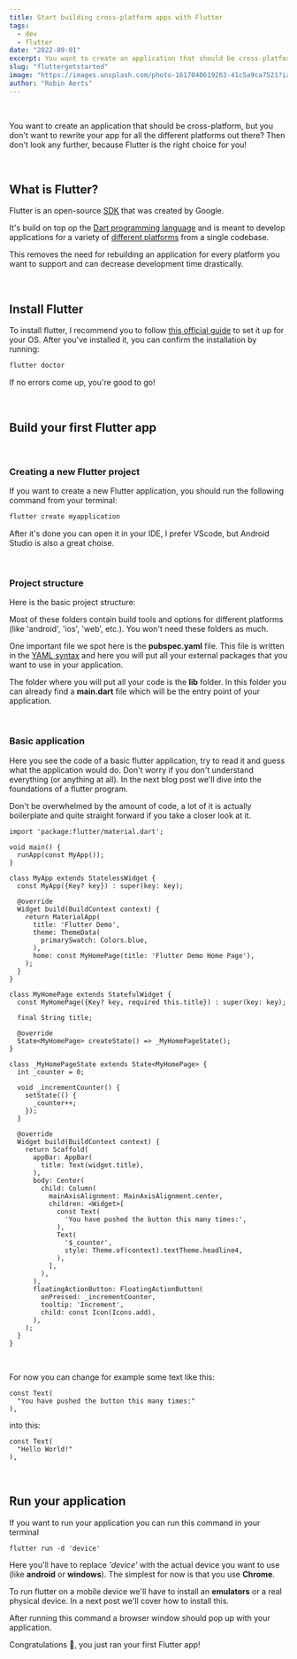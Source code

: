 ```yaml
---
title: Start building cross-platform apps with Flutter
tags:
  - dev
  - flutter
date: "2022-09-01"
excerpt: You want to create an application that should be cross-platform, but you don't want to rewrite your app for all the different platforms out there? Then don't look any further, because Flutter is the right choice for you!
slug: "fluttergetstarted"
image: "https://images.unsplash.com/photo-1617040619263-41c5a9ca7521?ixlib=rb-1.2.1&ixid=MnwxMjA3fDB8MHxwaG90by1wYWdlfHx8fGVufDB8fHx8&auto=format&fit=crop"
author: "Robin Aerts"
---
```


<br />

You want to create an application that should be cross-platform, but you don't want to rewrite your app for all the different platforms out there?
Then don't look any further, because Flutter is the right choice for you!

<br />

## What is Flutter?

Flutter is an open-source <a target="blank" href="https://en.wikipedia.org/wiki/Software_development_kit">SDK</a> that was created by Google.

It's build on top op the <a target="blank" href="https://en.wikipedia.org/wiki/Dart_(programming_language)">Dart programming language</a>
and is meant to develop applications for a variety of <a target="blank" href="https://docs.flutter.dev/development/tools/sdk/release-notes/supported-platforms">different platforms</a> from a single codebase.

This removes the need for rebuilding an application for every platform you want to support and can decrease development time drastically.

<br />

## Install Flutter

To install flutter, I recommend you to follow <a target="blank" href="https://docs.flutter.dev/get-started/install">this official guide</a> to set it up for your OS.
After you've installed it, you can confirm the installation by running:

```bash
flutter doctor
```

If no errors come up, you're good to go!

<br />

## Build your first Flutter app

<br />

### Creating a new Flutter project

If you want to create a new Flutter application,
you should run the following command from your terminal:

```bash
flutter create myapplication
```

After it's done you can open it in your IDE, I prefer VScode, but Android Studio is also a great choise.

<br />

### Project structure

Here is the basic project structure:

<BlogImage
  src="/postAssets/flutter-getstarted-1.webp"
  alt="Basic project structure"
  height="619px"
  width="283px"
/>

Most of these folders contain build tools and options for different platforms (like 'android', 'ios', 'web', etc.). You won't need these folders as much.

One important file we spot here is the <strong>pubspec.yaml</strong> file. This file is written in the <a href="https://en.wikipedia.org/wiki/YAML" target="_blank">YAML syntax</a> and here you will put all your external packages that you want to use in your application.

The folder where you will put all your code is the <strong>lib</strong> folder. In this folder you can already find a <strong>main.dart</strong> file which will be the entry point of your application.

<br />

### Basic application

Here you see the code of a basic flutter application, try to read it and guess what the application would do. Don't worry if you don't understand everything (or anything at all). In the next blog post we'll dive into the foundations of a flutter program.

<Hint>
  Don't be overwhelmed by the amount of code, a lot of it is actually
  boilerplate and quite straight forward if you take a closer look at it.
</Hint>

```
import 'package:flutter/material.dart';

void main() {
  runApp(const MyApp());
}

class MyApp extends StatelessWidget {
  const MyApp({Key? key}) : super(key: key);

  @override
  Widget build(BuildContext context) {
    return MaterialApp(
      title: 'Flutter Demo',
      theme: ThemeData(
        primarySwatch: Colors.blue,
      ),
      home: const MyHomePage(title: 'Flutter Demo Home Page'),
    );
  }
}

class MyHomePage extends StatefulWidget {
  const MyHomePage({Key? key, required this.title}) : super(key: key);

  final String title;

  @override
  State<MyHomePage> createState() => _MyHomePageState();
}

class _MyHomePageState extends State<MyHomePage> {
  int _counter = 0;

  void _incrementCounter() {
    setState(() {
      _counter++;
    });
  }

  @override
  Widget build(BuildContext context) {
    return Scaffold(
      appBar: AppBar(
        title: Text(widget.title),
      ),
      body: Center(
        child: Column(
          mainAxisAlignment: MainAxisAlignment.center,
          children: <Widget>[
            const Text(
              'You have pushed the button this many times:',
            ),
            Text(
              '$_counter',
              style: Theme.of(context).textTheme.headline4,
            ),
          ],
        ),
      ),
      floatingActionButton: FloatingActionButton(
        onPressed: _incrementCounter,
        tooltip: 'Increment',
        child: const Icon(Icons.add),
      ),
    );
  }
}

```

<br />

For now you can change for example some text like this:

```
const Text(
  "You have pushed the button this many times:"
),
```

into this:

```
const Text(
  "Hello World!"
),
```

<br />

## Run your application

If you want to run your application you can run this command in your terminal

```
flutter run -d 'device'
```

Here you'll have to replace <em>'device'</em> with the actual device you want to use (like <strong>android</strong> or <strong>windows</strong>). The simplest for now is that you use <strong>Chrome</strong>.

<Hint>
  To run flutter on a mobile device we'll have to install an
  <strong>emulators</strong> or a real physical device. In a next post we'll cover
  how to install this.
</Hint>

After running this command a browser window should pop up with your application.

<BlogImage
  src="/postAssets/flutter-getstarted-2.webp"
  alt="Running application on Chrome"
  width="500"
  height="770"
/>

Congratulations 🎊, you just ran your first Flutter app!
